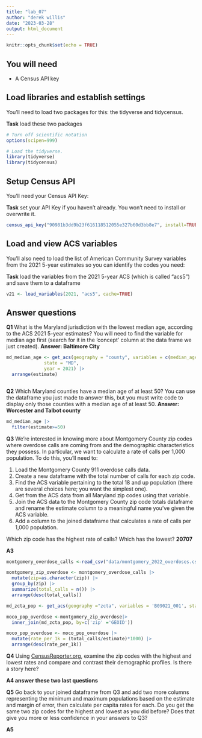 ```yaml
---
title: "lab_07"
author: "derek willis"
date: "2023-03-28"
output: html_document
---
```


```r
knitr::opts_chunk$set(echo = TRUE)
```

## You will need

-   A Census API key

## Load libraries and establish settings

You'll need to load two packages for this: the tidyverse and tidycensus.

**Task** load these two packages

```r
# Turn off scientific notation
options(scipen=999)

# Load the tidyverse.
library(tidyverse)
library(tidycensus)
```

## Setup Census API

You'll need your Census API Key:

**Task** set your API Key if you haven't already. You won't need to install or overwrite it.

```r
census_api_key("90981b3dd9b23f616118512055e327b60d3bb8e7", install=TRUE, overwrite=TRUE)
```

## Load and view ACS variables

You'll also need to load the list of American Community Survey variables from the 2021 5-year estimates so you can identify the codes you need:

**Task** load the variables from the 2021 5-year ACS (which is called "acs5") and save them to a dataframe

```r
v21 <- load_variables(2021, "acs5", cache=TRUE)
```

## Answer questions

**Q1** What is the Maryland jurisdiction with the lowest median age, according to the ACS 2021 5-year estimates? You will need to find the variable for median age first (search for it in the 'concept' column at the data frame we just created). **Answer: Baltimore City**

```r
md_median_age <- get_acs(geography = "county", variables = c(median_age = "B01002_001"),
              state = "MD",
              year = 2021) |>
  arrange(estimate)



```

**Q2** Which Maryland counties have a median age of at least 50? You can use the dataframe you just made to answer this, but you must write code to display only those counties with a median age of at least 50. **Answer: Worcester and Talbot county**

```r
md_median_age |>
  filter(estimate>=50)
```

**Q3** We're interested in knowing more about Montgomery County zip codes where overdose calls are coming from and the demographic characteristics they possess. In particular, we want to calculate a rate of calls per 1,000 population. To do this, you'll need to:

1.  Load the Montgomery County 911 overdose calls data.
2.  Create a new dataframe with the total number of calls for each zip code.
3.  Find the ACS variable pertaining to the total 18 and up population (there are several choices here; you want the simplest one).
4.  Get from the ACS data from all Maryland zip codes using that variable.
5.  Join the ACS data to the Montgomery County zip code totals dataframe and rename the estimate column to a meaningful name you've given the ACS variable.
6.  Add a column to the joined dataframe that calculates a rate of calls per 1,000 population.

Which zip code has the highest rate of calls? Which has the lowest? **20707**

**A3**

```r
montgomery_overdose_calls <-read_csv("data/montgomery_2022_overdoses.csv")

montgomery_zip_overdose <- montgomery_overdose_calls |> 
  mutate(zip=as.character(zip)) |>
  group_by(zip) |>
  summarize(total_calls = n()) |>
  arrange(desc(total_calls))

md_zcta_pop <- get_acs(geography ="zcta", variables = 'B09021_001', state = 'MD', year = 2019)

moco_pop_overdose <-montgomery_zip_overdose|> 
  inner_join(md_zcta_pop, by=c('zip' ='GEOID')) 

moco_pop_overdose <- moco_pop_overdose |>
  mutate(rate_per_1k = (total_calls/estimate)*1000) |>
  arrange(desc(rate_per_1k))
```

**Q4** Using [CensusReporter.org](https://censusreporter.org/), examine the zip codes with the highest and lowest rates and compare and contrast their demographic profiles. Is there a story here?

**A4 answer these two last questions**

**Q5** Go back to your joined dataframe from Q3 and add two more columns representing the minimum and maximum populations based on the estimate and margin of error, then calculate per capita rates for each. Do you get the same two zip codes for the highest and lowest as you did before? Does that give you more or less confidence in your answers to Q3?

**A5**

```r
```

